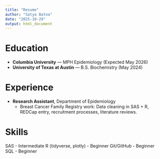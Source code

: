 ```yaml
---
title: "Resume"
author: "Satya Batna"
date: "2025-10-29"
output: html_document
---
```


# Education
- **Columbia University** — MPH Epidemiology (Expected May 2026)
- **University of Texas at Austin** — B.S. Biochemistry (May 2024)

# Experience
- **Research Assistant**, Department of Epidemiology  
  - Breast Cancer Family Registry work: Data cleaning in SAS + R, REDCap entry, recruitment processes, literature reviews.

# Skills
SAS - Intermediate 
R (tidyverse, plotly) - Beginner 
Git/GitHub - Beginner 
SQL - Beginner
